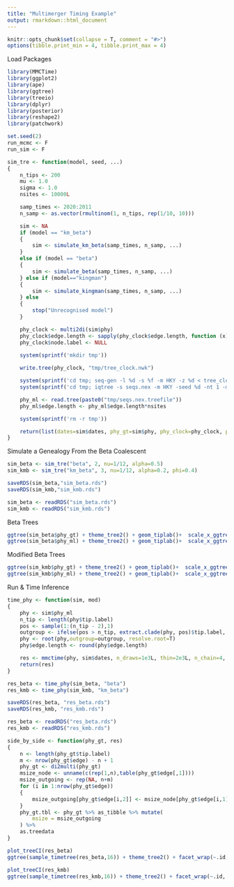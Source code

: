```yaml
---
title: "Multimerger Timing Example"
output: rmarkdown::html_document
---
```


```r
knitr::opts_chunk$set(collapse = T, comment = "#>")
options(tibble.print_min = 4, tibble.print_max = 4)
```

Load Packages
```r
library(MMCTime)
library(ggplot2)
library(ape)
library(ggtree)
library(treeio)
library(dplyr)
library(posterior)
library(reshape2)
library(patchwork)

set.seed(2)
run_mcmc <- F
run_sim <- F
```
```r
sim_tre <- function(model, seed, ...)
{
    n_tips <- 200
    mu <- 1.0
    sigma <- 1.0
    nsites <- 10000L

    samp_times <- 2020:2011
    n_samp <- as.vector(rmultinom(1, n_tips, rep(1/10, 10)))

    sim <- NA
    if (model == "km_beta")
    {
        sim <- simulate_km_beta(samp_times, n_samp, ...)
    }
    else if (model == "beta") 
    {
        sim <- simulate_beta(samp_times, n_samp, ...)
    } else if (model=="kingman") 
    {
        sim <- simulate_kingman(samp_times, n_samp, ...)
    } else 
    {
        stop("Unrecognised model")
    }

    phy_clock <- multi2di(sim$phy)
    phy_clock$edge.length <- sapply(phy_clock$edge.length, function (x) if(abs(x) < 1e-8) 0 else rgamma(1,shape = x * mu / sigma, scale = sigma))
    phy_clock$node.label <- NULL
    
    system(sprintf('mkdir tmp'))

    write.tree(phy_clock, "tmp/tree_clock.nwk")

    system(sprintf('cd tmp; seq-gen -l %d -s %f -m HKY -z %d < tree_clock.nwk > seqs.nex',nsites,1/nsites,seed))
    system(sprintf('cd tmp; iqtree -s seqs.nex -m HKY -seed %d -nt 1 -mem 4G', seed))

    phy_ml <- read.tree(paste0("tmp/seqs.nex.treefile"))
    phy_ml$edge.length <- phy_ml$edge.length*nsites

    system(sprintf('rm -r tmp'))

    return(list(dates=sim$dates, phy_gt=sim$phy, phy_clock=phy_clock, phy_ml=phy_ml))
}
```

Simulate a Genealogy From the Beta Coalescent
```r
sim_beta <- sim_tre("beta", 2, nu=1/12, alpha=0.5)
sim_kmb <- sim_tre("km_beta", 3, nu=1/12, alpha=0.2, phi=0.4)

saveRDS(sim_beta,"sim_beta.rds")
saveRDS(sim_kmb,"sim_kmb.rds")
```
```r
sim_beta <- readRDS("sim_beta.rds")
sim_kmb <- readRDS("sim_kmb.rds")
```

Beta Trees
```r
ggtree(sim_beta$phy_gt) + theme_tree2() + geom_tiplab()+  scale_x_ggtree()
ggtree(sim_beta$phy_ml) + theme_tree2() + geom_tiplab()+  scale_x_ggtree()
```
Modified Beta Trees
```r
ggtree(sim_kmb$phy_gt) + theme_tree2() + geom_tiplab()+  scale_x_ggtree()
ggtree(sim_kmb$phy_ml) + theme_tree2() + geom_tiplab()+  scale_x_ggtree()
```

Run & Time Inference 
```r
time_phy <- function(sim, mod)
{
    phy <- sim$phy_ml
    n_tip <- length(phy$tip.label)
    pos <- sample(1:(n_tip - 2),1)
    outgroup <- ifelse(pos > n_tip, extract.clade(phy, pos)$tip.label, phy$tip.label[pos])
    phy <- root(phy,outgroup=outgroup, resolve.root=T)
    phy$edge.length <- round(phy$edge.length)

    res <- mmctime(phy, sim$dates, n_draws=1e3L, thin=2e3L, n_chain=4, model=mod, verbose=F)
    return(res)
}
```
```r
res_beta <- time_phy(sim_beta, "beta")
res_kmb <- time_phy(sim_kmb, "km_beta")
```
```r
saveRDS(res_beta, "res_beta.rds")
saveRDS(res_kmb, "res_kmb.rds")
```

```r
res_beta <- readRDS("res_beta.rds")
res_kmb <- readRDS("res_kmb.rds")
```

```r
side_by_side <- function(phy_gt, res)
{
    n <- length(phy_gt$tip.label)
    m <- nrow(phy_gt$edge) - n + 1
    phy_gt <- di2multi(phy_gt)
    msize_node <- unname(c(rep(1,n),table(phy_gt$edge[,1])))
    msize_outgoing <- rep(NA, n+m)
    for (i in 1:nrow(phy_gt$edge))
    {
        msize_outgoing[phy_gt$edge[i,2]] <- msize_node[phy_gt$edge[i,1]]
    }
    phy_gt.tbl <- phy_gt %>% as_tibble %>% mutate(
        msize = msize_outgoing
    ) %>% 
    as.treedata
}
```

```r
plot_treeCI(res_beta)
ggtree(sample_timetree(res_beta,16)) + theme_tree2() + facet_wrap(~.id, ncol=4)
```

```r
plot_treeCI(res_kmb)
ggtree(sample_timetree(res_kmb,16)) + theme_tree2() + facet_wrap(~.id, ncol=4)
```